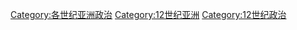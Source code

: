 [[Category:各世纪亚洲政治|Category:各世纪亚洲政治]]
[[Category:12世纪亚洲|Category:12世纪亚洲]]
[[Category:12世纪政治|Category:12世纪政治]]